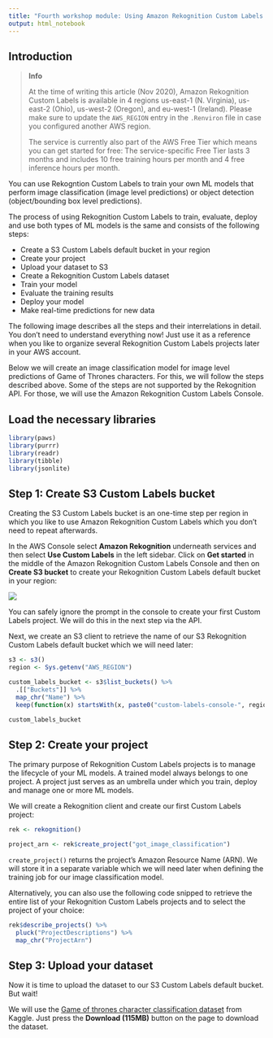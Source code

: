 ```yaml
---
title: "Fourth workshop module: Using Amazon Rekognition Custom Labels from R"
output: html_notebook
---
```


## Introduction

> **Info**
> 
> At the time of writing this article (Nov 2020), Amazon Rekognition Custom Labels is available in 4 regions
> us-east-1 (N. Virginia), us-east-2 (Ohio), us-west-2 (Oregon), and eu-west-1 (Ireland).
> Please make sure to update the `AWS_REGION` entry in the `.Renviron` file in case you configured another AWS region. 
>
> The service is currently also part of the AWS Free Tier which means you can get started for free:
> The service-specific Free Tier lasts 3 months and includes 10 free training hours per month and 4 free inference 
> hours per month.

You can use Rekogntion Custom Labels to train your own ML models that perform image classification (image level predictions) or object detection (object/bounding box level predictions).

The process of using Rekognition Custom Labels to train, evaluate, deploy and use both types of ML models is the same and consists of the following steps:

* Create a S3 Custom Labels default bucket in your region
* Create your project
* Upload your dataset to S3
* Create a Rekognition Custom Labels dataset
* Train your model
* Evaluate the training results
* Deploy your model
* Make real-time predictions for new data

The following image describes all the steps and their interrelations in detail. You don't need to understand everything now! Just use it as a reference when you like to organize several Rekognition Custom Labels projects later in your AWS account. 

Below we will create an image classification model for image level predictions of Game of Thrones characters. For this, we will follow the steps described above. Some of the steps are not supported by the Rekognition API. For those, we will use the Amazon Rekognition Custom Labels Console.  


## Load the necessary libraries 

```r
library(paws)
library(purrr)
library(readr)
library(tibble)
library(jsonlite)
```

## Step 1: Create S3 Custom Labels bucket

Creating the S3 Custom Labels bucket is an one-time step per region in which you like to use Amazon Rekognition Custom Labels which you don't need to repeat afterwards. 

In the AWS Console select **Amazon Rekognition** underneath services and then select **Use Custom Labels** in the left sidebar. Click on **Get started** in the middle of the Amazon Rekognition Custom Labels Console and then on **Create S3 bucket** to create your Rekognition Custom Labels default bucket in your region:

![](images/00_create_default_bucket.PNG)

You can safely ignore the prompt in the console to create your first Custom Labels project. We will do this in the next step via the API.

Next, we create an S3 client to retrieve the name of our S3 Rekognition Custom Labels default bucket which we will need later: 

```r
s3 <- s3()
region <- Sys.getenv("AWS_REGION")

custom_labels_bucket <- s3$list_buckets() %>% 
  .[["Buckets"]] %>% 
  map_chr("Name") %>% 
  keep(function(x) startsWith(x, paste0("custom-labels-console-", region)))

custom_labels_bucket
```

## Step 2: Create your project

The primary purpose of Rekognition Custom Labels projects is to manage the lifecycle of your ML models. A trained model always belongs to one project. A project just serves as an umbrella under which you train, deploy and manage one or more ML models. 

We will create a Rekognition client and create our first Custom Labels project:

```r
rek <- rekognition()

project_arn <- rek$create_project("got_image_classification")
```

`create_project()` returns the project's Amazon Resource Name (ARN). We will store it in a separate variable which we will need later when defining the training job for our image classification model. 


Alternatively, you can also use the following code snipped to retrieve the entire list of your Rekognition Custom Labels projects and to select the project of your choice:

```r
rek$describe_projects() %>% 
  pluck("ProjectDescriptions") %>% 
  map_chr("ProjectArn")
```


## Step 3: Upload your dataset


Now it is time to upload the dataset to our S3 Custom Labels default bucket. But wait!  

We will use the [Game of thrones character classification dataset](https://www.kaggle.com/kushagrakinjawadekar/game-of-thrones-character-classification) from Kaggle. Just press the **Download (115MB)** button on the page to download the dataset. 

